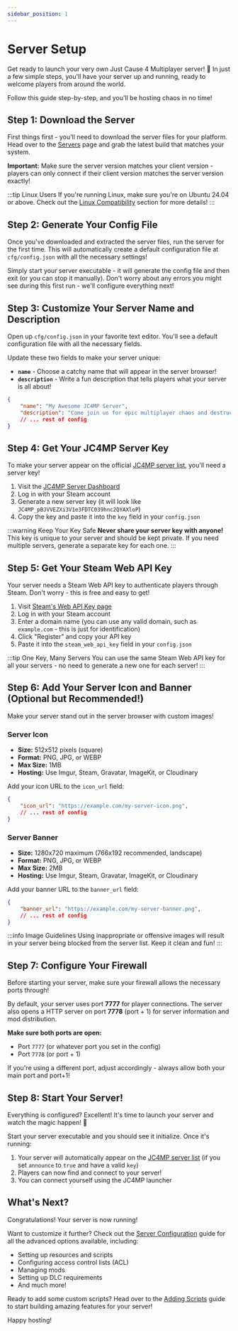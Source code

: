```yaml
---
sidebar_position: 1
---
```


# Server Setup

Get ready to launch your very own Just Cause 4 Multiplayer server! 🚀 In just a few simple steps, you'll have your server up and running, ready to welcome players from around the world.

Follow this guide step-by-step, and you'll be hosting chaos in no time!

## Step 1: Download the Server

First things first - you'll need to download the server files for your platform. Head over to the [Servers](/tools/servers) page and grab the latest build that matches your system.

**Important:** Make sure the server version matches your client version - players can only connect if their client version matches the server version exactly!

:::tip Linux Users
If you're running Linux, make sure you're on Ubuntu 24.04 or above. Check out the [Linux Compatibility](/tools/servers#linux-compatibility) section for more details!
:::

## Step 2: Generate Your Config File

Once you've downloaded and extracted the server files, run the server for the first time. This will automatically create a default configuration file at `cfg/config.json` with all the necessary settings!

Simply start your server executable - it will generate the config file and then exit (or you can stop it manually). Don't worry about any errors you might see during this first run - we'll configure everything next!

## Step 3: Customize Your Server Name and Description

Open up `cfg/config.json` in your favorite text editor. You'll see a default configuration file with all the necessary fields.

Update these two fields to make your server unique:

- **`name`** - Choose a catchy name that will appear in the server browser!
- **`description`** - Write a fun description that tells players what your server is all about!

```json
{
    "name": "My Awesome JC4MP Server",
    "description": "Come join us for epic multiplayer chaos and destruction!",
    // ... rest of config
}
```

## Step 4: Get Your JC4MP Server Key

To make your server appear on the official [JC4MP server list](https://servers.jc4mp.com), you'll need a server key!

1. Visit the [JC4MP Server Dashboard](https://servers.jc4mp.com/dashboard)
2. Log in with your Steam account
3. Generate a new server key (it will look like `JC4MP_pBJVVEZXi3V1e3FDTC039hnc2QYAXloP`)
4. Copy the key and paste it into the `key` field in your `config.json`

:::warning Keep Your Key Safe
**Never share your server key with anyone!** This key is unique to your server and should be kept private. If you need multiple servers, generate a separate key for each one.
:::

## Step 5: Get Your Steam Web API Key

Your server needs a Steam Web API key to authenticate players through Steam. Don't worry - this is free and easy to get!

1. Visit [Steam's Web API Key page](https://steamcommunity.com/dev/apikey)
2. Log in with your Steam account
3. Enter a domain name (you can use any valid domain, such as `example.com` - this is just for identification)
4. Click "Register" and copy your API key
5. Paste it into the `steam_web_api_key` field in your `config.json`

:::tip One Key, Many Servers
You can use the same Steam Web API key for all your servers - no need to generate a new one for each server!
:::

## Step 6: Add Your Server Icon and Banner (Optional but Recommended!)

Make your server stand out in the server browser with custom images!

### Server Icon
- **Size:** 512x512 pixels (square)
- **Format:** PNG, JPG, or WEBP
- **Max Size:** 1MB
- **Hosting:** Use Imgur, Steam, Gravatar, ImageKit, or Cloudinary

Add your icon URL to the `icon_url` field:

```json
{
    "icon_url": "https://example.com/my-server-icon.png",
    // ... rest of config
}
```

### Server Banner
- **Size:** 1280x720 maximum (766x192 recommended, landscape)
- **Format:** PNG, JPG, or WEBP
- **Max Size:** 2MB
- **Hosting:** Use Imgur, Steam, Gravatar, ImageKit, or Cloudinary

Add your banner URL to the `banner_url` field:

```json
{
    "banner_url": "https://example.com/my-server-banner.png",
    // ... rest of config
}
```

:::info Image Guidelines
Using inappropriate or offensive images will result in your server being blocked from the server list. Keep it clean and fun!
:::

## Step 7: Configure Your Firewall

Before starting your server, make sure your firewall allows the necessary ports through!

By default, your server uses port **7777** for player connections. The server also opens a HTTP server on port **7778** (port + 1) for server information and mod distribution.

**Make sure both ports are open:**
- Port `7777` (or whatever port you set in the config)
- Port `7778` (or port + 1)

If you're using a different port, adjust accordingly - always allow both your main port and port+1!

## Step 8: Start Your Server!

Everything is configured? Excellent! It's time to launch your server and watch the magic happen! 🎉

Start your server executable and you should see it initialize. Once it's running:

1. Your server will automatically appear on the [JC4MP server list](https://servers.jc4mp.com) (if you set `announce` to `true` and have a valid `key`)
2. Players can now find and connect to your server!
3. You can connect yourself using the JC4MP launcher

## What's Next?

Congratulations! Your server is now running!

Want to customize it further? Check out the [Server Configuration](/get-started/server-config) guide for all the advanced options available, including:

- Setting up resources and scripts
- Configuring access control lists (ACL)
- Managing mods
- Setting up DLC requirements
- And much more!

Ready to add some custom scripts? Head over to the [Adding Scripts](/get-started/adding-scripts) guide to start building amazing features for your server!

Happy hosting!
